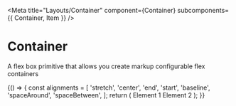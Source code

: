 
<Meta
  title="Layouts/Container"
  component={Container}
  subcomponents={{ Container, Item }}
/>

# Container

<StoryStatus status="stable" />

A flex box primitive that allows you create markup configurable flex containers

<Canvas>
  <Story name="Flex Container ">
    {() => {
      const alignments = [
        'stretch',
        'center',
        'end',
        'start',
        'baseline',
        'spaceAround',
        'spaceBetween',
      ];
      return (
        <Container
          align={select('align', alignments, undefined)}
          alignSelf={select('alignSelf', alignments, undefined)}
          justify={select('justify', alignments, undefined)}
          center={boolean('center', false)}
          column={boolean('column', false)}
          row={boolean('row', false)}
          fit={boolean('fit', true)}
          flex={boolean('flex', false)}
          grow={number('grow', undefined)}
          shrink={number('shrink', undefined)}
          inline={boolean('inline', false)}
          nowrap={boolean('nowrap', false)}
          reverse={boolean('reverse', false)}
          wrap={boolean('wrap', false)}
        >
          <Box>Element 1</Box>
          <Box>Element 2</Box>
        </Container>
      );
    }}
  </Story>
</Canvas>

<Props of={Container} />
